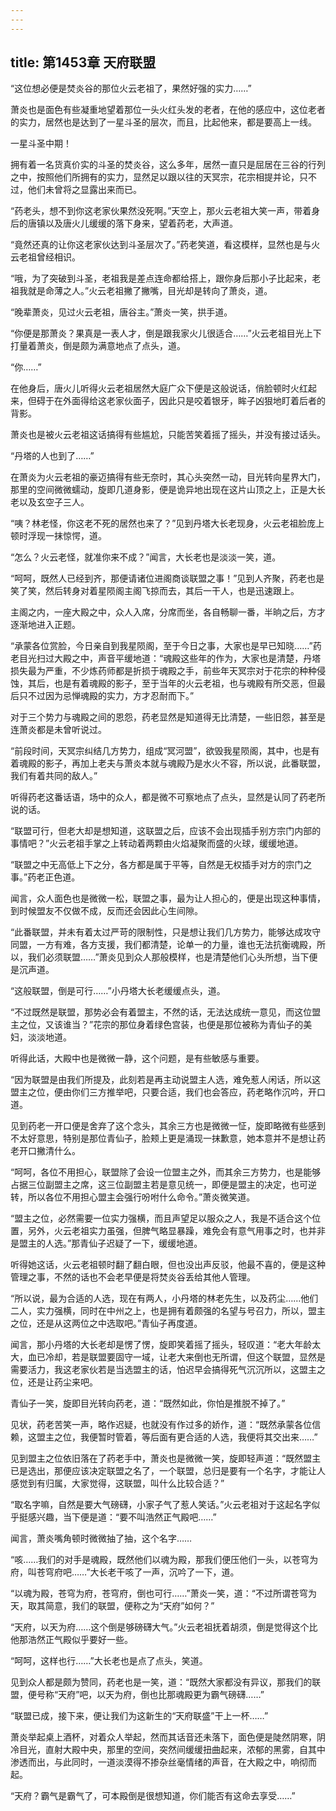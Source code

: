 ```yaml
---
---
---
```

title: 第1453章 天府联盟
---



“这位想必便是焚炎谷的那位火云老祖了，果然好强的实力……”

萧炎也是面色有些凝重地望着那位一头火红头发的老者，在他的感应中，这位老者的实力，居然也是达到了一星斗圣的层次，而且，比起他来，都是要高上一线。

一星斗圣中期！

拥有着一名货真价实的斗圣的焚炎谷，这么多年，居然一直只是屈居在三谷的行列之中，按照他们所拥有的实力，显然足以跟以往的天冥宗，花宗相提并论，只不过，他们未曾将之显露出来而已。

“药老头，想不到你这老家伙果然没死啊。”天空上，那火云老祖大笑一声，带着身后的唐镇以及唐火儿缓缓的落下身来，望着药老，大声道。

“竟然还真的让你这老家伙达到斗圣层次了。”药老笑道，看这模样，显然也是与火云老祖曾经相识。

“哦，为了突破到斗圣，老祖我是差点连命都给搭上，跟你身后那小子比起来，老祖我就是命薄之人。”火云老祖撇了撇嘴，目光却是转向了萧炎，道。

“晚辈萧炎，见过火云老祖，唐谷主。”萧炎一笑，拱手道。

“你便是那萧炎？果真是一表人才，倒是跟我家火儿很适合……”火云老祖目光上下打量着萧炎，倒是颇为满意地点了点头，道。

“你……”

在他身后，唐火儿听得火云老祖居然大庭广众下便是这般说话，俏脸顿时火红起来，但碍于在外面得给这老家伙面子，因此只是咬着银牙，眸子凶狠地盯着后者的背影。

萧炎也是被火云老祖这话搞得有些尴尬，只能苦笑着摇了摇头，并没有接过话头。

“丹塔的人也到了……”

在萧炎为火云老祖的豪迈搞得有些无奈时，其心头突然一动，目光转向星界大门，那里的空间微微蠕动，旋即几道身影，便是诡异地出现在这片山顶之上，正是大长老以及玄空子三人。

“咦？林老怪，你这老不死的居然也来了？”见到丹塔大长老现身，火云老祖脸庞上顿时浮现一抹惊愕，道。

“怎么？火云老怪，就准你来不成？”闻言，大长老也是淡淡一笑，道。

“呵呵，既然人已经到齐，那便请诸位进阁商谈联盟之事！”见到人齐聚，药老也是笑了笑，然后转身对着星陨阁主阁飞掠而去，其后一干人，也是迅速跟上。

主阁之内，一座大殿之中，众人入席，分席而坐，各自畅聊一番，半晌之后，方才逐渐地进入正题。

“承蒙各位赏脸，今日亲自到我星陨阁，至于今日之事，大家也是早已知晓……”药老目光扫过大殿之中，声音平缓地道：“魂殿这些年的作为，大家也是清楚，丹塔损失最为严重，不少炼药师都是折损于魂殿之手，前些年天冥宗对于花宗的种种侵蚀，其后，也是有着魂殿的影子，至于当年的火云老祖，也与魂殿有所交恶，但最后只不过因为忌惮魂殿的实力，方才忍耐而下。”

对于三个势力与魂殿之间的恩怨，药老显然是知道得无比清楚，一些旧怨，甚至是连萧炎都是未曾听说过。

“前段时间，天冥宗纠结几方势力，组成“冥河盟”，欲毁我星陨阁，其中，也是有着魂殿的影子，再加上老夫与萧炎本就与魂殿乃是水火不容，所以说，此番联盟，我们有着共同的敌人。”

听得药老这番话语，场中的众人，都是微不可察地点了点头，显然是认同了药老所说的话。

“联盟可行，但老大却是想知道，这联盟之后，应该不会出现插手别方宗门内部的事情吧？”火云老祖手掌之上转动着两颗由火焰凝聚而盛的火球，缓缓地道。

“联盟之中无高低上下之分，各方都是属于平等，自然是无权插手对方的宗门之事。”药老正色道。

闻言，众人面色也是微微一松，联盟之事，最为让人担心的，便是出现这种事情，到时候盟友不仅做不成，反而还会因此心生间隙。

“此番联盟，并未有着太过严苛的限制性，只是想让我们几方势力，能够达成攻守同盟，一方有难，各方支援，我们都清楚，论单一的力量，谁也无法抗衡魂殿，所以，我们必须联盟……”萧炎见到众人那般模样，也是清楚他们心头所想，当下便是沉声道。

“这般联盟，倒是可行……”小丹塔大长老缓缓点头，道。

“不过既然是联盟，那势必会有着盟主，不然的话，无法达成统一意见，而这位盟主之位，又该谁当？”花宗的那位身着绿色宫装，也便是那位被称为青仙子的美妇，淡淡地道。

听得此话，大殿中也是微微一静，这个问题，是有些敏感与重要。

“因为联盟是由我们所提及，此刻若是再主动说盟主人选，难免惹人闲话，所以这盟主之位，便由你们三方推举吧，只要合适，我们也会答应，药老略作沉吟，开口道。

见到药老一开口便是舍弃了这个念头，其余三方也是微微一怔，旋即略微有些感到不太好意思，特别是那位青仙子，脸颊上更是涌现一抹歉意，她本意并不是想让药老开口撇清什么。

“呵呵，各位不用担心，联盟除了会设一位盟主之外，而其余三方势力，也是能够占据三位副盟主之席，这三位副盟主若是意见统一，即便是盟主的决定，也可逆转，所以各位不用担心盟主会强行吩咐什么命令。”萧炎微笑道。

“盟主之位，必然需要一位实力强横，而且声望足以服众之人，我是不适合这个位置，另外，火云老祖实力虽强，但脾气略显暴躁，难免会有意气用事之时，也并非是盟主的人选。”那青仙子迟疑了一下，缓缓地道。

听得她这话，火云老祖顿时翻了翻白眼，但也没出声反驳，他最不喜的，便是这种管理之事，不然的话也不会老早便是将焚炎谷丢给其他人管理。

“所以说，最为合适的人选，现在有两人，小丹塔的林老先生，以及药尘……他们二人，实力强横，同时在中州之上，也是拥有着颇强的名望与号召力，所以，盟主之位，还是从这两位之中选取吧。”青仙子再度道。

闻言，那小丹塔的大长老却是愣了愣，旋即笑着摇了摇头，轻叹道：“老大年龄太大，血已冷却，若是联盟要固守一域，让老大来倒也无所谓，但这个联盟，显然是需要活力，我这老家伙若是当选盟主的话，怕迟早会搞得死气沉沉所以，这盟主之位，还是让药尘来吧。

青仙子一笑，旋即目光转向药老，道：“既然如此，你怕是推脱不掉了。”

见状，药老苦笑一声，略作迟疑，也就没有作过多的娇作，道：“既然承蒙各位信赖，这盟主之位，我便暂时管着，等后面有更合适的人选，我便将其交出来……”

见到盟主之位依旧落在了药老手中，萧炎也是微微一笑，旋即轻声道：“既然盟主已是选出，那便应该决定联盟之名了，一个联盟，总归是要有一个名字，才能让人感觉到有归属，大家觉得，这联盟，叫什么比较合适？”

“取名字嘛，自然是要大气磅礴，小家子气了惹人笑话。”火云老祖对于这起名字似乎挺感兴趣，当下便是道：“要不叫浩然正气殿吧……”

闻言，萧炎嘴角顿时微微抽了抽，这个名字……

“咳……我们的对手是魂殿，既然他们以魂为殿，那我们便压他们一头，以苍穹为府，叫苍穹府吧……”大长老干咳了一声，沉吟了一下，道。

“以魂为殿，苍穹为府，苍穹府，倒也可行……”萧炎一笑，道：“不过所谓苍穹为天，取其简意，我们的联盟，便称之为“天府”如何？”

“天府，以天为府……这个倒是够磅礴大气。”火云老祖抚着胡须，倒是觉得这个比他那浩然正气殿似乎要好一些。

“呵呵，这样也行……”大长老也是点了点头，笑道。

见到众人都是颇为赞同，药老也是一笑，道：“既然大家都没有异议，那我们的联盟，便号称“天府”吧，以天为府，倒也比那魂殿更为霸气磅礴……”

“联盟已成，接下来，便让我们为这新生的“天府联盛”干上一杯……”

萧炎举起桌上酒杯，对着众人举起，然而其话音还未落下，面色便是陡然阴寒，阴冷目光，直射大殿中央，那里的空间，突然间缓缓扭曲起来，浓郁的黑雾，自其中渗透而出，与此同时，一道淡漠得不掺杂丝毫情绪的声音，在大殿之中，响彻而起。

“天府？霸气是霸气了，可本殿倒是很想知道，你们能否有这命去享受……”